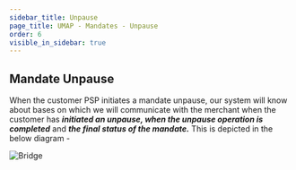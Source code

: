 ```yaml
---
sidebar_title: Unpause
page_title: UMAP - Mandates - Unpause
order: 6
visible_in_sidebar: true
---
```


## Mandate Unpause

When the customer PSP initiates a mandate unpause, our system will know about bases on which we will communicate with the merchant when the customer has **<i>initiated an unpause, when the unpause operation is completed</i>** and **<i>the final status of the mandate.</i>** This is depicted in the below diagram -

<img
  src="https://storage.googleapis.com/strapi-assets/latest/mandate-unpause/mandate-unpause.png"
  alt="Bridge"
/>
